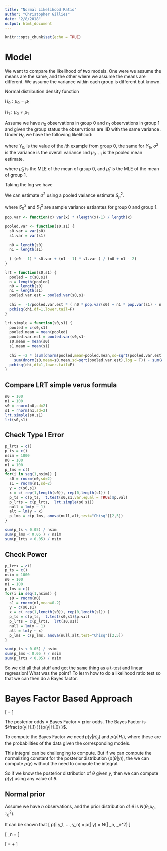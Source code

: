```yaml
---
title: "Normal Likelihood Ratio"
author: "Christopher Gillies"
date: "2/8/2018"
output: html_document
---
```


```r
knitr::opts_chunk$set(echo = TRUE)
```

# Model
We want to compare the likelihood of two models. One were we assume the means are the same, and the other where we assume the means are different. We  assume the variance within each group is different but known.

Normal distribution density function
\begin{equation}
f(x|\mu,\sigma^2) = \frac{1}{\sqrt{2 \pi \sigma^2}} \exp \left [ -\frac{(x-\mu)^2}{2\sigma^2} \right ]
\end{equation}

$H_0: \mu_0 = \mu_1$

$H_1: \mu_0 \ne \mu_1$



Assume we have $n_0$ observations in group 0 and $n_1$ observations in group 1 and given the group status the observations are IID with the same variance
.
Under $H_0$ we have the following likelihood:

\begin{equation}
L(Y|H_0) = \left ( \frac{1}{\sqrt{2 \pi \sigma^2}} \right )^{n_0}  \left ( \frac{1}{\sqrt{2 \pi \sigma^2}} \right )^{n_1} \exp \left [ -\sum_{i=0}^{n_0}\frac{(Y_{0i}- \hat \mu_{0+1})^2}{2 \sigma^2} \right ] \exp \left [ -\sum_{i=0}^{n_1}\frac{(Y_{1i}- \hat \mu_{0+1})^2}{2  \sigma^2} \right ]
\end{equation}

\begin{equation}
L(Y|H_0) = \left ( \frac{1}{\sqrt{2 \pi \sigma^2}} \right )^{n}  \exp \left [ -\sum_{i=0}^{n}\frac{(Y_{i}- \hat \mu_{0+1})^2}{2 \sigma^2} \right ]
\end{equation}

where $Y_{0i}$ is the value of the $i$th example from group 0, the same for $Y_{1i}$, $\sigma^2$ is the variance is the overall variance and  $\mu_{0+1}$ is the pooled mean estimate.

\begin{equation}
L(Y|H_1) = \left ( \frac{1}{\sqrt{2 \pi \sigma^2}} \right )^{n_0} \left ( \frac{1}{\sqrt{2 \pi  \sigma^2}} \right )^{n_1} \exp \left [ -\sum_{i=0}^{n_0}\frac{(Y_{0i}- \hat \mu_{0})^2}{2  \sigma^2} \right ] \exp \left [ -\sum_{i=0}^{n_1}\frac{(Y_{1i}- \hat \mu_{1})^2}{2 \sigma^2} \right ]
\end{equation}

\begin{equation}
L(Y|H_1) = \left ( \frac{1}{\sqrt{2 \pi \sigma^2}} \right )^{n} \exp \left [ -\sum_{i=0}^{n_0}\frac{(Y_{0i}- \hat \mu_{0})^2}{2  \sigma^2} \right ] \exp \left [ -\sum_{i=0}^{n_1}\frac{(Y_{1i}- \hat \mu_{1})^2}{2 \sigma^2} \right ]
\end{equation}

where $\hat \mu_{0}$ is the MLE of the mean of group 0, and $\hat \mu_{1}$ is the MLE of the mean of group 1.

\begin{equation}
\frac{ L(Y|H_0) }{L(Y|H_1)} = \frac {  \exp \left [  \frac{-1}{2\sigma^2} \sum_{i=0}^{n}(Y_{i}- \hat \mu_{0+1})^2 \right ] } { \exp \left [ \frac{-1}{2\sigma^2} \sum_{i=0}^{n_0}(Y_{0i}- \hat \mu_{0})^2 \right ] \exp \left [ \frac{-1}{2\sigma^2} \sum_{i=0}^{n_1}(Y_{1i}- \hat \mu_{1})^2 \right ] } = \frac{ \exp( \frac{-n \hat \sigma_{0+1}^2}{2\sigma^2} ) } {  \exp(\frac{-n_0 \hat \sigma_{0}^2 - n_1 \hat \sigma_{1}}{2\sigma^2})  }
\end{equation}


Taking the log we have
\begin{equation}
-2 \log \left ( \frac{ L(Y|H_0) }{L(Y|H_1)} \right ) = -2 \left ( \frac{n_0 \hat \sigma_{0}^2 + n_1 \hat \sigma_{1}}{2\sigma^2} - \frac{n \hat \sigma_{0+1}^2}{2\sigma^2} \right ) = \frac{-1}{\sigma^2} \left ( n_0 \hat \sigma_{0}^2 + n_1 \hat \sigma_{1} - n \hat \sigma_{0+1}^2 \right )
\end{equation}

We can estimate $\sigma^2$ using a pooled variance estimate $S_p^2$.


\begin{equation}
S_p^2=\frac{ (n_0 - 1) S_0^2 + (n_1 - 1) S_1^2} { n_0 + n_1 - 2}
\end{equation}

where $S_0^2$ and $S_1^2$ are sample variance estiamtes for group 0 and group 1.

\begin{equation}
-2 \log \left ( \frac{ L(Y|H_0) }{L(Y|H_1)} \right ) \sim \chi^2_1
\end{equation}


```r
pop.var <- function(x) var(x) * (length(x)-1) / length(x)

pooled.var <- function(s0,s1) {
  s0.var = var(s0)
  s1.var = var(s1)
  
  n0 = length(s0)
  n1 = length(s1)
  
  ( (n0 - 1) * s0.var + (n1 - 1) * s1.var ) / (n0 + n1 - 2)
}

lrt = function(s0,s1) {
  pooled = c(s0,s1)
  n = length(pooled)
  n0 = length(s0)
  n1 = length(s1)
  pooled.var.est = pooled.var(s0,s1)
  
  chi =  -1/pooled.var.est * ( n0 * pop.var(s0) + n1 * pop.var(s1) - n * pop.var(pooled)  )
  pchisq(chi,df=1,lower.tail=F)
}

lrt.simple = function(s0,s1) {
  pooled = c(s0,s1)
  pooled.mean = mean(pooled)
  pooled.var.est = pooled.var(s0,s1)
  s0.mean = mean(s0)
  s1.mean = mean(s1)
  
  chi = -2 * (sum(dnorm(pooled,mean=pooled.mean,sd=sqrt(pooled.var.est),log = T)) - 
    sum(dnorm(s0,mean=s0.mean,sd=sqrt(pooled.var.est),log = T)) - sum(dnorm(s1,mean=s1.mean,sd=sqrt(pooled.var.est),log = T)))
  pchisq(chi,df=1,lower.tail=F)
}

```

## Compare LRT simple verus formula
```r
n0 = 100
n1 = 100
s0 = rnorm(n0,sd=2)
s1 = rnorm(n1,sd=2)
lrt.simple(s0,s1)
lrt(s0,s1)

```


## Check Type I Error

```r

p_lrts = c()
p_ts = c()
nsim = 1000
n0 = 100
n1 = 100
p_lms = c()
for(i in seq(1,nsim)) {
  s0 = rnorm(n0,sd=2)
  s1 = rnorm(n1,sd=2)
  y = c(s0,s1)
  x = c( rep(1,length(s0)), rep(0,length(s1)) )
  p_ts = c(p_ts,  t.test(s0,s1,var.equal = TRUE)$p.val)
  p_lrts = c(p_lrts,  lrt.simple(s0,s1)) 
  null = lm(y ~ 1)
  alt = lm(y ~ x)
  p_lms = c(p_lms, anova(null,alt,test="Chisq")[2,5])
}

sum(p_ts < 0.05) / nsim
sum(p_lms < 0.05 ) / nsim
sum(p_lrts < 0.05) / nsim
```


## Check Power

```r

p_lrts = c()
p_ts = c()
nsim = 1000
n0 = 100
n1 = 100
p_lms = c()
for(i in seq(1,nsim)) {
  s0 = rnorm(n0)
  s1 = rnorm(n1,mean=0.2)
  y = c(s0,s1)
  x = c( rep(1,length(s0)), rep(0,length(s1)) )
  p_ts = c(p_ts,  t.test(s0,s1)$p.val)
  p_lrts = c(p_lrts,  lrt(s0,s1)) 
  null = lm(y ~ 1)
  alt = lm(y ~ x)
  p_lms = c(p_lms, anova(null,alt,test="Chisq")[2,5])
}

sum(p_ts < 0.05) / nsim
sum(p_lms < 0.05 ) / nsim
sum(p_lrts < 0.05) / nsim
```

So we did all that stuff and got the same thing as a t-test and linear regression! What was the point? To learn how to do a likelihood ratio test so that we can then do a Bayes factor.

# Bayes Factor Based Approach

\[
\frac{p(H_1 | y)}{p(H_0 | y)} = \frac{p(y|H_1) )}{p(y|H_0) } \frac{p (H_1}{p (H_0)}
\]

The posterior odds = Bayes Factor $\times$ prior odds. The Bayes Factor is $\frac{p(y|H_1) )}{p(y|H_0) }$.


To compute the Bayes Factor we need $p(y|H_0)$ and $p(y|H_1)$, where these are the probabilities of the data given the corresponding models.

\begin{equation}
p(y) = \int p(y|\theta) p(\theta) d\theta
\end{equation}

This integral can be challenging to compute. But if we can compute the normalizing constant for the posterior distribution ($p(\theta|y)$), the we can compute $p(y)$ without the need to compute the integral.

\begin{equation}
p(\theta | y) \propto p(y|\theta) p(\theta) = p(y,\theta)
\end{equation}

\begin{equation}
p(\theta | y) p(y) =  p(y,\theta) =  p(y|\theta) p(\theta)
\end{equation}

\begin{equation}
 p(y) = \frac{p(y|\theta) p(\theta)}{p(\theta | y)}
\end{equation}

So if we know the posterior distribution of $\theta$ given $y$, then we can compute $p(y)$ using any value of $\theta$.

## Normal prior
Assume we have $n$ observations, and the prior distribution of $\theta$ is $N(\theta;\mu_0,\tau^2_0)$. 
\begin{equation}
p(\theta | y) \propto p(\theta)p(y|\theta) = p(\theta) \prod_{i=1}^{n} p(y_i|\theta)
\end{equation}

\begin{equation}
 \propto \exp \left ( -\frac{1}{2\tau_0^2} (\theta-\mu_0)^2   \right ) \exp \left ( \prod_{i=1}^n ( -\frac{1}{2\sigma^2} (y_i-\theta)^2   \right )
\end{equation}

\begin{equation}
 \propto \exp \left ( -\frac{1}{2} \left ( \frac{1}{\tau_0^2} (\theta-\mu_0)^2 + \frac{1}{\sigma^2} \sum_{i=1}^n(y_i-\theta)^2 \right )  \right ) 
\end{equation}

It can be shown that
\[
  p(\theta | y_1, ..., y_n) = p(\theta | \bar y) = N(\theta | \mu_n, \tau_n^2)
\]

\[
  \mu_n =  \frac{\frac{1}{\tau_0^2}\mu_0 + \frac{n}{\sigma^2}\bar y}{ \frac{1}{\tau_0^2} + \frac{n}{\sigma^2}}
\]

\[
\frac{1}{\tau_n^2} = \frac{1}{\tau_0^2} + \frac{n}{\sigma^2}
\]



